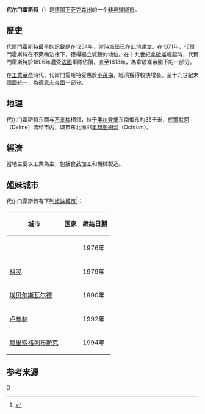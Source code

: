 {{noteTA|G1=德国地名|G2=Landkreis|G3=单位}}
{{德国城市
| 市徽图 = Image:Delmenhorst-Wappen.jpg
| 在德国内的位置图 = 图像:Lage der kreisfreien Stadt Oldenburg in Deutschland.png
| 所属联邦州 = 下萨克森州
| 所属行政区 = 
| 所属县 = 
| 坐标纬度 = 53
| 坐标纬度分 = 3
| 坐标经度 = 8
| 坐标经度分 = 38
| 海拔高度 = 7
| 面积 = 62.36
| 人口 = 75，320
| 统计时间 = 2006年12月31日
| 人口密度 = 1208
| 邮政编码 = 27747, 27749, 27751, 27753, 27755
| 电话区号 = 04221
| 汽车牌号 = DEL
| 政府地址 = Rathausplatz 1<br />27749 Delmenhorst
| 政府网站 = www.delmenhorst.de
|}}

'''代尔门霍斯特'''（{{lang-de|Delmenhorst}}）是[[德国|德国]][[下萨克森州|下萨克森州]]的一个[[非县辖城市|非县辖城市]]。

==歷史==
代爾門霍斯特最早的記載是在1254年，當時城堡已在此地建立。在1371年，代爾門霍斯特在不萊梅法律下，獲得獨立城鎮的地位。在十九世紀[[拿破崙|拿破崙]]崛起時，代爾門霍斯特於1806年遭受[[法國|法國]]軍隊佔領，直至1813年，為拿破崙帝國下的一部分。

在[[工業革命|工業革命]]時代，代爾門霍斯特受惠於[[不萊梅|不萊梅]]，經濟獲得較快增長。至十九世紀末德國統一，為[[德意志帝國|德意志帝國]]一部分。

==地理==
代尔门霍斯特东面与[[不来梅|不来梅]]相邻，位于[[奥尔登堡|奥尔登堡]]东南偏东约35千米，[[代爾默河|代爾默河]]（Delme）流经市内，城市东北面邻[[奥赫图姆河|奥赫图姆河]]（Ochtum）。

==經濟==
當地主要以工業為主，包括食品加工和機械製造。

== 姐妹城市 ==
代尔门霍斯特有下列[[姐妹城市|姐妹城市]]<ref>{{cite web|url=http://www.delmenhorst.de/leben-in-del/stadt/partnerstaedte/index.php|title=Stadt Delmenhorst - Leben in Delmenhorst - Partnerstädte|publisher=delmenhorst.de|language=de|accessdate=2014-11-16|archive-url=https://web.archive.org/web/20141129013347/http://www.delmenhorst.de/leben-in-del/stadt/partnerstaedte/index.php|archive-date=2014-11-29|dead-url=yes}}</ref>：
{| class="wikitable"
|-
! 城市 !! 国家 !! 缔结日期
|-
|{{link-de|阿洛讷 (萨尔特)|Allonnes_(Sarthe)}}||{{FRA}}||1976年
|-
|[[科灵|科灵]]||{{DNK}}||1979年
|-
|[[埃贝尔斯瓦尔德|埃贝尔斯瓦尔德]]||{{DEU}}||1990年
|-
|[[卢布林|卢布林]]||{{POL}}||1992年
|-
|[[鲍里索格列布斯克|鲍里索格列布斯克]]||{{RUS}}||1994年
|}

== 参考来源 ==
{{reflist}}

{{下萨克森州行政区划}}
{{Authority control}}
[[Category:下萨克森州市镇|D]]
